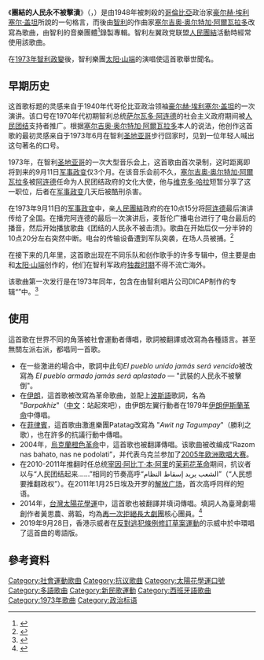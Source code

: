 《'''團結的人民永不被擊潰'''》（{{lang-es|El pueblo unido jamás será vencido}}，{{IPA-es|el ˈpweβlo uˈniðo xaˈmas seˈɾa βenˈsiðo|am}}）是由1948年被刺殺的[[哥倫比亞|哥倫比亞]]政治家[[豪尔赫·埃利塞尔·盖坦|豪尔赫·埃利塞尔·盖坦]]所說的一句格言，而後由[[智利|智利]]的作曲家[[塞尔吉奥·奥尔特加·阿爾瓦拉多|塞尔吉奥·奥尔特加·阿爾瓦拉多]]改寫為歌曲，由智利的音樂團體{{link-es|Quilapayún|Quilapayún}}<ref>{{cite web|url=http://www.youtube.com/watch?v=KRH0uYgK2QQ|title=Quilapayún - El pueblo unido jamás será vencido|accessdate=2008-05-19|archive-date=2018-07-02|archive-url=https://web.archive.org/web/20180702011805/https://www.youtube.com/watch?v=KRH0uYgK2QQ|dead-url=no}}</ref>錄製專輯。智利左翼政党联盟[[人民团结_(智利)|人民團結]]活動時經常使用該歌曲。

在[[1973年智利政變|1973年智利政變]]後，智利樂團[[太阳·山端|太阳·山端]]的演唱使這首歌舉世聞名。

==早期历史==
这首歌标题的灵感来自于1940年代哥伦比亚政治领袖[[豪尔赫·埃利塞尔·盖坦|豪尔赫·埃利塞尔·盖坦]]的一次演讲。该口号在1970年代初期智利总统[[萨尔瓦多·阿连德|萨尔瓦多·阿连德]]的社会主义政府期间被[[人民团结_(智利)|人民团结]]支持者推广。根据[[塞尔吉奥·奥尔特加·阿爾瓦拉多|塞尔吉奥·奥尔特加·阿爾瓦拉多]]本人的说法，他创作这首歌的最初灵感来自于1973年6月在智利[[圣地亚哥_(智利)|圣地亚哥]]步行回家时，见到一位年轻人喊出这句著名的口号。

1973年，在智利[[圣地亚哥_(智利)|圣地亚哥]]的一次大型音乐会上，这首歌由{{link-es|Quilapayún|Quilapayún}}首次录制，这时距离即将到来的9月11日[[1973年智利政變|军事政变]]仅3个月。在该音乐会前不久，[[塞尔吉奥·奥尔特加·阿爾瓦拉多|塞尔吉奥·奥尔特加·阿爾瓦拉多]]被[[阿连德|阿连德]]任命为人民团结政府的文化大使，他与[[维克多·哈拉|维克多·哈拉]]短暂分享了这一职位，后者在[[1973年智利政變|军事政变]]几天后被酷刑杀害。

在1973年9月11日的[[1973年智利政變|军事政变]]中，亲[[人民团结_(智利)|人民團結]]政府的{{link-es|麦哲伦广播电台|Radio Magallanes (Santiago)}}在10点15分将[[阿连德|阿连德]]最后演讲传给了全国。在播完阿连德的最后一次演讲后，麦哲伦广播电台进行了电台最后的播音，然后开始播放歌曲《团结的人民永不被击溃》。歌曲在开始后仅一分半钟的10点20分左右突然中断。电台的传输设备遭到军队突袭，在场人员被捕。<ref>{{cite web|title=La verdadera historia del rescate del último discurso de Salvador Allende|url=https://www.ciperchile.cl/2008/06/26/la-verdadera-historia-del-rescate-del-ultimo-discurso-de-salvador-allende/|website=ciperchile|language=es|date=2008-06-26|access-date=2022-05-02|archive-date=2022-02-02|archive-url=https://web.archive.org/web/20220202040127/https://www.ciperchile.cl/2008/06/26/la-verdadera-historia-del-rescate-del-ultimo-discurso-de-salvador-allende/}}</ref>

在接下来的几年里，这首歌出现在不同乐队和创作歌手的许多专辑中，但主要是由{{link-es|Quilapayún|Quilapayún}}和[[太阳·山端|太阳·山端]]创作的，他们在智利军政府[[智利军事独裁_(1973年－1990年)|独裁时期]]不得不流亡海外。

该歌曲第一次发行是在1973年同年，包含在由智利唱片公司DICAP制作的专辑“{{link-es|首届国际流行歌曲节|Primer festival internacional de la canción popular}}”中。<ref>{{cita web |author=[[Discogs|Discogs]] |title=Various – Primer Festival Internacional De La Canción Popular Chile - 73 |url=http://www.discogs.com/Various-Primer-Festival-Internacional-De-La-Canci%C3%B3n-Popular-Chile-73/release/3668045 |access-date=2022-05-02 |archive-date=2021-02-21 |archive-url=https://web.archive.org/web/20210221224121/https://www.discogs.com/Various-Primer-Festival-Internacional-De-La-Canci%C3%B3n-Popular-Chile-73/release/3668045 }}</ref>

==使用==
這首歌在世界不同的角落被社會運動者傳唱，歌詞被翻譯或改寫為各種語言。甚至無關左派右派，都唱同一首歌。

*在一些激进的場合中，歌詞中此句''El pueblo unido jamás será vencido''被改寫為 ''El pueblo armado jamás será aplastado'' — "武裝的人民永不被擊倒"。 
*在[[伊朗|伊朗]]，這首歌被改寫為革命歌曲，並配上[[波斯語|波斯語]]歌詞，名為 "''Barpakhiz''"（[[中文|中文]]：站起來吧），由伊朗左翼行動者在1979年[[伊朗伊斯蘭革命|伊朗伊斯蘭革命]]中傳唱。
*在[[菲律賓|菲律賓]]，這首歌由激進樂團Patatag改寫為 "''Awit ng Tagumpay''"（勝利之歌），也在許多的抗議行動中傳唱。
*2004年，[[烏克蘭|烏克蘭]][[橙色革命|橙色革命]]中，這首歌也被翻譯傳唱。该歌曲被改编成“Razom nas bahato, nas ne podolati”，并代表乌克兰参加了[[2005年欧洲歌唱大赛|2005年欧洲歌唱大赛]]。
*在2010-2011年推翻时任总统[[宰因·阿比丁·本·阿里|宰因·阿比丁·本·阿里]]的[[茉莉花革命|茉莉花革命]]期间，抗议者以与“人民团结起来……”相同的节奏高呼“الشعب يريد إسقاط النظام”（“人民想要推翻政权”）。在2011年1月25日埃及开罗的[[解放广场|解放广场]]，首次高呼同样的短语。
*2014年，[[台灣|台灣]][[太陽花學運|太陽花學運]]中，這首歌也被翻譯并填词傳唱。填詞人為臺灣劇場創作者黃思農、蔣韜，均為[[再一次拒絕長大劇團|再一次拒絕長大劇團]]核心團員。<ref>{{cite web
|url=https://www.youtube.com/watch?v=08XV7COiPd8
|title=團結的人民永遠不被擊潰<漢語版>
|accessdate=2014-03-29
|archive-date=2019-04-07
|archive-url=https://web.archive.org/web/20190407044521/https://www.youtube.com/watch?v=08XV7COiPd8
|dead-url=no
}}</ref>
*2019年9月28日，香港示威者在[[反對逃犯條例修訂草案運動|反對逃犯條例修訂草案運動]]的示威中於中環唱了這首曲的粵語版。

==參考資料==
{{reflist}}

[[Category:社會運動歌曲|Category:社會運動歌曲]]
[[Category:抗议歌曲|Category:抗议歌曲]]
[[Category:太陽花學運口號|Category:太陽花學運口號]]
[[Category:多語歌曲|Category:多語歌曲]]
[[Category:新民歌運動|Category:新民歌運動]]
[[Category:西班牙語歌曲|Category:西班牙語歌曲]]
[[Category:1973年歌曲|Category:1973年歌曲]]
[[Category:政治标语|Category:政治标语]]